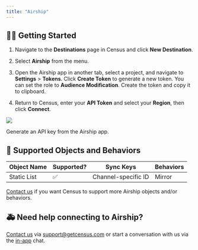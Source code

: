 ```yaml
---
title: "Airship"
---
```


## 🏃‍♀️ Getting Started

1. Navigate to the **Destinations** page in Census and click **New Destination**.

2. Select **Airship** from the menu.

3. Open the Airship app in another tab, select a project, and navigate to **Settings** \> **Tokens**. Click **Create Token** to generate a new token. You can set the role to **Audience Modification**. Create the token and copy it to clipboard.

4. Return to Census, enter your **API Token** and select your **Region**, then click **Connect**.

![](/images/destinations/airship.png)

Generate an API key from the Airship app.

## 🔀 Supported Objects and Behaviors

| **Object Name** | **Supported?** | **Sync Keys**       | **Behaviors** |
| --------------- | -------------- | ------------------- | ------------- |
| Static List     | ✅              | Channel-specific ID | Mirror        |

[Contact us](mailto:support@getcensus.com) if you want Census to support more Airship objects and/or behaviors.

## 🚑 Need help connecting to Airship?

[Contact us](mailto:support@getcensus.com) via support@getcensus.com or start a conversation with us via the [in-app](https://app.getcensus.com) chat.